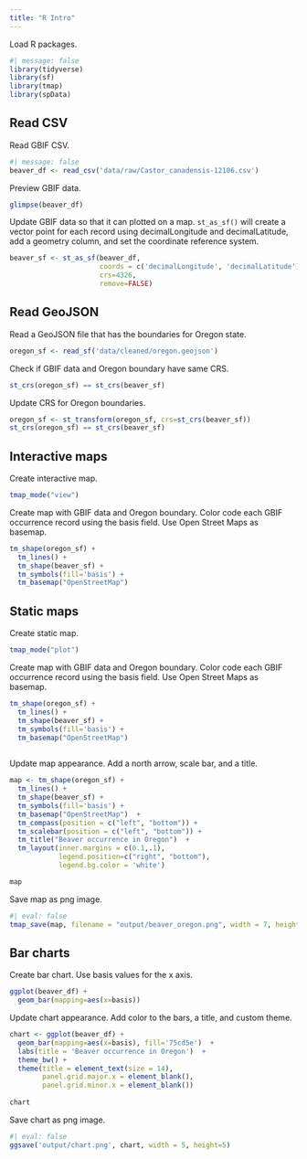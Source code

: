```yaml
---
title: "R Intro"
---
```


Load R packages.

```r
#| message: false
library(tidyverse)
library(sf)
library(tmap)
library(spData)
```

## Read CSV

Read GBIF CSV.

```r
#| message: false
beaver_df <- read_csv('data/raw/Castor_canadensis-12106.csv')
```

Preview GBIF data.

```r
glimpse(beaver_df)
```

Update GBIF data so that it can plotted on a map. `st_as_sf()` will create a vector point for each record using decimalLongitude and decimalLatitude, add a geometry column, and set the coordinate reference system.

```r
beaver_sf <- st_as_sf(beaver_df, 
                      coords = c('decimalLongitude', 'decimalLatitude'), 
                      crs=4326, 
                      remove=FALSE)
```

## Read GeoJSON

Read a GeoJSON file that has the boundaries for Oregon state.

```r
oregon_sf <- read_sf('data/cleaned/oregon.geojson')
```

Check if GBIF data and Oregon boundary have same CRS.

```r
st_crs(oregon_sf) == st_crs(beaver_sf)
```
Update CRS for Oregon boundaries.

```r
oregon_sf <- st_transform(oregon_sf, crs=st_crs(beaver_sf))
st_crs(oregon_sf) == st_crs(beaver_sf)
```


## Interactive maps

Create interactive map.

```r
tmap_mode("view")
```

Create map with GBIF data and Oregon boundary. Color code each GBIF occurrence record using the basis field. Use Open Street Maps as basemap.

```r
tm_shape(oregon_sf) +
  tm_lines() +
  tm_shape(beaver_sf) +
  tm_symbols(fill='basis') +
  tm_basemap("OpenStreetMap")
```

## Static maps

Create static map.

```r
tmap_mode("plot")
```
Create map with GBIF data and Oregon boundary. Color code each GBIF occurrence record using the basis field. Use Open Street Maps as basemap.

```r
tm_shape(oregon_sf) +
  tm_lines() +
  tm_shape(beaver_sf) +
  tm_symbols(fill='basis') +
  tm_basemap("OpenStreetMap")
  
```

Update map appearance. Add a north arrow, scale bar, and a title.

```r
map <- tm_shape(oregon_sf) +
  tm_lines() +
  tm_shape(beaver_sf) +
  tm_symbols(fill='basis') +
  tm_basemap("OpenStreetMap")  +
  tm_compass(position = c("left", "bottom")) +
  tm_scalebar(position = c("left", "bottom")) +
  tm_title("Beaver occurrence in Oregon")  +
  tm_layout(inner.margins = c(0.1,.1),
            legend.position=c("right", "bottom"),
            legend.bg.color = 'white')

map
```

Save map as png image.

```r
#| eval: false
tmap_save(map, filename = "output/beaver_oregon.png", width = 7, height = 7)

```

## Bar charts

Create bar chart. Use basis values for the x axis.

```r
ggplot(beaver_df) +
  geom_bar(mapping=aes(x=basis))
```

Update chart appearance. Add color to the bars, a title, and custom theme.

```r
chart <- ggplot(beaver_df) +
  geom_bar(mapping=aes(x=basis), fill='75cd5e')  + 
  labs(title = 'Beaver occurrence in Oregon')  +
  theme_bw() +
  theme(title = element_text(size = 14), 
        panel.grid.major.x = element_blank(),
        panel.grid.minor.x = element_blank())
  
chart
```

Save chart as png image.

```r
#| eval: false
ggsave('output/chart.png', chart, width = 5, height=5)
```
